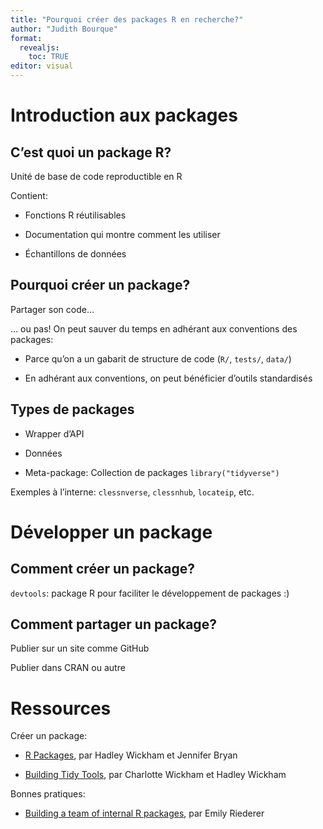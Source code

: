 ```yaml
---
title: "Pourquoi créer des packages R en recherche?"
author: "Judith Bourque"
format: 
  revealjs:
    toc: TRUE
editor: visual
---
```


# Introduction aux packages

## C'est quoi un package R?

Unité de base de code reproductible en R

Contient:

-   Fonctions R réutilisables

-   Documentation qui montre comment les utiliser

-   Échantillons de données

## Pourquoi créer un package?

Partager son code...

... ou pas! On peut sauver du temps en adhérant aux conventions des packages:

-   Parce qu'on a un gabarit de structure de code (`R/`, `tests/`, `data/`)

-   En adhérant aux conventions, on peut bénéficier d'outils standardisés

## Types de packages

-   Wrapper d'API

-   Données

-   Meta-package: Collection de packages `library("tidyverse")`

Exemples à l'interne: `clessnverse`, `clessnhub`, `locateip`, etc.

# Développer un package

## Comment créer un package?

`devtools`: package R pour faciliter le développement de packages :)

## Comment partager un package?

Publier sur un site comme GitHub

Publier dans CRAN ou autre

# Ressources

Créer un package:

-   [R Packages](https://r-pkgs.org/), par Hadley Wickham et Jennifer Bryan

-   [Building Tidy Tools](https://github.com/rstudio-conf-2020/build-tidy-tools), par Charlotte Wickham et Hadley Wickham

Bonnes pratiques:

-   [Building a team of internal R packages](https://emilyriederer.netlify.app/post/team-of-packages/), par Emily Riederer
